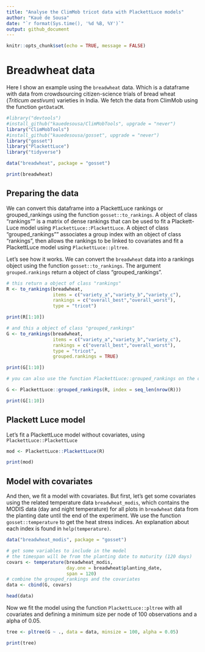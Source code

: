 ```yaml
---
title: "Analyse the ClimMob tricot data with PlackettLuce models"
author: "Kauê de Sousa"
date: "`r format(Sys.time(), '%d %B, %Y')`"
output: github_document
---
```


```r
knitr::opts_chunk$set(echo = TRUE, message = FALSE)
```

# Breadwheat data

Here I show an example using the `breadwheat` data. Which is a dataframe with data from crowdsourcing citizen-science trials of bread wheat (*Triticum aestivum*) varieties in India. We fetch the data from ClimMob using the function `getDataCM`.

```r
#library("devtools")
#install_github("kauedesousa/ClimMobTools", upgrade = "never")
library("ClimMobTools")
#install_github("kauedesousa/gosset", upgrade = "never")
library("gosset")
library("PlackettLuce")
library("tidyverse")

data("breadwheat", package = "gosset")

print(breadwheat)

```

## Preparing the data

We can convert this dataframe into a PlackettLuce rankings or grouped_rankings using the function `gosset::to_rankings`. A object of class "rankings"" is a matrix of dense rankings that can be used to fit a Plackett-Luce model using `PlackettLuce::PlackettLuce`. A object of class "grouped_rankings"" associates a group index with an object of class "rankings", then allows the rankings to be linked to covariates and fit a PlackettLuce model using `PlackettLuce::pltree`. 

Let's see how it works. We can convert the `breadwheat` data into a rankings object using the function `gosset::to_rankings`. The argument `grouped.rankings` return a object of class "grouped_rankings".

```r
# this return a object of class "rankings"
R <- to_rankings(breadwheat, 
                 items = c("variety_a","variety_b","variety_c"), 
                 rankings = c("overall_best","overall_worst"),
                 type = "tricot")

print(R[1:10])

# and this a object of class "grouped_rankings"
G <- to_rankings(breadwheat, 
                 items = c("variety_a","variety_b","variety_c"), 
                 rankings = c("overall_best","overall_worst"),
                 type = "tricot",
                 grouped.rankings = TRUE)

print(G[1:10])

# you can also use the function PlackettLuce::grouped_rankings on the object R

G <- PlackettLuce::grouped_rankings(R, index = seq_len(nrow(R)))

print(G[1:10])

```

## Plackett Luce model
Let's fit a PlackettLuce model without covariates, using `PlackettLuce::PlackettLuce`

```r
mod <- PlackettLuce::PlackettLuce(R)

print(mod)

```

## Model with covariates

And then, we fit a model with covariates. But first, let's get some covariates using the related temperature data `breadwheat_modis`, which contains the MODIS data (day and night temperature) for all plots in `breadwheat` data from the planting date until the end of the experiment. We use the function `gosset::temperature` to get the heat stress indices. An explanation about each index is found in `help(temperature)`.

```r
data("breadwheat_modis", package = "gosset")

# get some variables to include in the model
# the timespan will be from the planting date to maturity (120 days)
covars <- temperature(breadwheat_modis,
                      day.one = breadwheat$planting_date,
                      span = 120)
# combine the grouped_rankings and the covariates
data <- cbind(G, covars)

head(data)

```


Now we fit the model using the function `PlackettLuce::pltree` with all covariates and defining a minimum size per node of 100 observations and a alpha of 0.05.

```r
tree <- pltree(G ~ ., data = data, minsize = 100, alpha = 0.05)

print(tree)

```
